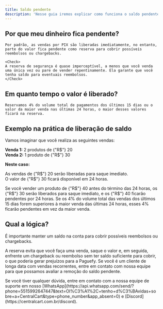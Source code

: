 ```yaml
---
title: Saldo pendente
description: 'Nesse guia iremos explicar como funciona o saldo pendente'
---
```


## Por que meu dinheiro fica pendente?
    Por padrão, as vendas por PIX são liberadas imediatamente, no entanto, parte do valor fica pendente como reserva para cobrir possíveis reembolsos ou chargebacks.

    <Check> 
    A reserva de segurança é quase imperceptível, a menos que você venda uma única vez ou pare de vender repentinamente. Ela garante que você tenha saldo para eventuais reembolsos.
    </Check>

## **Em quanto tempo o valor é liberado?** 
    Reservamos 4% do volume total de pagamentos dos últimos 15 dias ou o valor da maior venda nas últimas 24 horas, o maior desses valores ficará na reserva. 
    
## Exemplo na prática de liberação de saldo  
Vamos imaginar que você realiza as seguintes vendas:

**Venda 1:** 2 produtos de {"R$"} 20 <br/>
**Venda 2:** 1 produto de {"R$"} 30 

**Neste caso:**

As vendas de {"R$"} 20 serão liberadas para saque imediato.  
O valor de {"R$"} 30 ficará disponível em 24 horas.  

<Warning>
Se você vender um produto de {"R$"} 40 antes do término das 24 horas, os {"R$"} 30 serão liberados para saque imediato, e os {"R$"} 40 ficarão pendentes por 24 horas.
</Warning>
Se os 4% do volume total das vendas dos últimos 15 dias forem superiores à maior venda das últimas 24 horas, esses 4% ficarão pendentes em vez da maior venda.

## **Qual a lógica?** 
É importante manter um saldo na conta para cobrir possíveis reembolsos ou chargebacks.

A reserva evita que você faça uma venda, saque o valor e, em seguida, enfrente um chargeback ou reembolso sem ter saldo suficiente para cobrir, o que poderia gerar prejuízos para a Paguefy.
<Info>
Se você é um cliente de longa data com vendas recorrentes, entre em contato com nossa equipe para que possamos avaliar a remoção do saldo pendente.
</Info>

  
<Check>
Se você tiver qualquer dúvida, entre em contato com a nossa equipe de suporte
em nosso [WhatsApp](https://api.whatsapp.com/send/?phone=5515992647447&text=Ol%C3%A1%2C+tenho+d%C3%BAvidas+sobre+a+CentralCart&type=phone_number&app_absent=0) 
e [Discord](https://centralcart.com.br/discord).
</Check>


